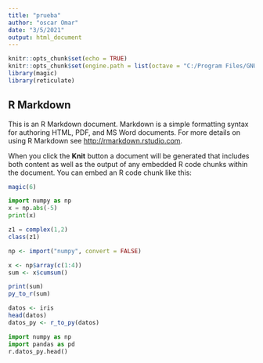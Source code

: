 ```yaml
---
title: "prueba"
author: "oscar Omar"
date: "3/5/2021"
output: html_document
---
```


```r
knitr::opts_chunk$set(echo = TRUE)
knitr::opts_chunk$set(engine.path = list(octave = "C:/Program Files/GNU Octave/Octave-6.2.0/mingw64/bin/octave-cli-6.2.0.exe"))
library(magic)
library(reticulate)
```

## R Markdown

This is an R Markdown document. Markdown is a simple formatting syntax for authoring HTML, PDF, and MS Word documents. For more details on using R Markdown see <http://rmarkdown.rstudio.com>.

When you click the **Knit** button a document will be generated that includes both content as well as the output of any embedded R code chunks within the document. You can embed an R code chunk like this:

```r
magic(6)
```

```python
import numpy as np
x = np.abs(-5)
print(x)
```
```octave
z1 = complex(1,2)
class(z1)

```

```r
np <- import("numpy", convert = FALSE)

x <- np$array(c(1:4))
sum <- x$cumsum()

print(sum)
py_to_r(sum)

```


```r
datos <- iris
head(datos)
datos_py <- r_to_py(datos)
```

```python
import numpy as np
import pandas as pd
r.datos_py.head()

```

